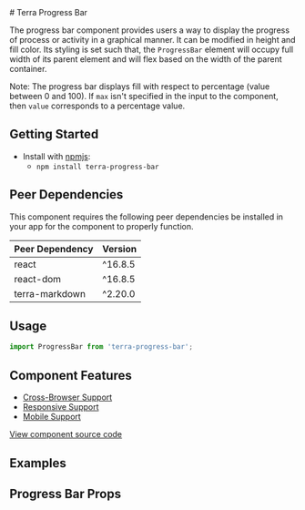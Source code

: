 


<Badge />
# Terra Progress Bar

The progress bar component provides users a way to display the progress of process or activity in a graphical manner. It can be modified in height and fill color. Its styling is set such that, the `ProgressBar` element will occupy full width of its parent element and will flex based on the width of the parent container.

Note: The progress bar displays fill with respect to percentage (value between 0 and 100). If `max` isn't specified in the input to the component, then `value` corresponds to a percentage value.

## Getting Started

- Install with [npmjs](https://www.npmjs.com):
  - `npm install terra-progress-bar`

<!-- AUTO-GENERATED-CONTENT:START Peer Dependencies -->
## Peer Dependencies

This component requires the following peer dependencies be installed in your app for the component to properly function.

| Peer Dependency | Version |
|-|-|
| react | ^16.8.5 |
| react-dom | ^16.8.5 |
| terra-markdown | ^2.20.0 |

<!-- AUTO-GENERATED-CONTENT:END -->

## Usage

```jsx
import ProgressBar from 'terra-progress-bar';
```

## Component Features
* [Cross-Browser Support](https://engineering.cerner.com/terra-ui/contributing/terra-ui/component-standards#cross-browser-support)
* [Responsive Support](https://engineering.cerner.com/terra-ui/contributing/terra-ui/component-standards#responsive-support)
* [Mobile Support](https://engineering.cerner.com/terra-ui/contributing/terra-ui/component-standards#mobile-support)

[View component source code](https://github.com/cerner/terra-core/tree/master/packages/terra-progress-bar)

## Examples
<ProgressBarDefault title="Default" />
<ProgressBarSize title="Size" />
<ProgressBarColor title="Color" />
<ProgressBarTwoColors title="Foreground and Background Color" />
<ProgressBarCustomizedColors title="Customized" />

## Progress Bar Props
<ProgressBarPropsTable />
